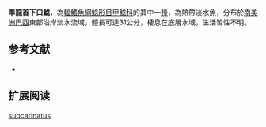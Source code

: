 {{Speciesbox
| name = 準龍首下口鯰
| image = 
| image_width = 250px
| image_caption = 
| status = NE
| status_system = IUCN3.1
| genus = Hypostomus
| species = subcarinatus
| authority = [[Castelnau|Castelnau]], 1855
| synonyms = 
}}

'''準龍首下口鯰'''，為[[輻鰭魚綱|輻鰭魚綱]][[鯰形目|鯰形目]][[甲鯰科|甲鯰科]]的其中一[[種|種]]，為熱帶淡水魚，分布於[[南美洲|南美洲]][[巴西|巴西]]東部沿岸淡水流域，體長可達31公分，棲息在底層水域，生活習性不明。
==参考文献==
*{{FishBase_species|genus=Hypostomus|species=subcarinatus|year=2015|month=1}}

== 扩展阅读 ==
{{refbegin}}
{{wikispecies-inline|Hypostomus subcarinatus|準龍首下口鯰}}
{{refend}}
{{Taxonbar|from=Q6404321}}

[[Category:下口鯰屬|subcarinatus]]